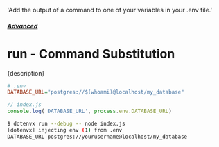   'Add the output of a command to one of your variables in your .env file.'

##### [Advanced](/docs/advanced)
# run - Command Substitution

<p className="lead">{description}</p>

```ini
# .env
DATABASE_URL="postgres://$(whoami)@localhost/my_database"
```

```js
// index.js
console.log('DATABASE_URL', process.env.DATABASE_URL)
```

```sh
$ dotenvx run --debug -- node index.js
[dotenvx] injecting env (1) from .env
DATABASE_URL postgres://yourusername@localhost/my_database
```
